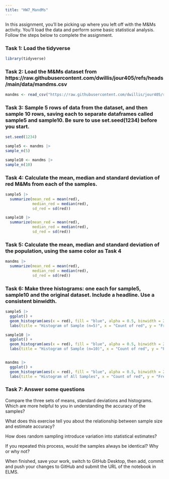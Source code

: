 ```yaml
---
title: "HW7_MandMs"
---
```


In this assignment, you'll be picking up where you left off with the M&Ms activity. You'll load the data and perform some basic statistical analysis. Follow the steps below to complete the assignment.

### Task 1: Load the tidyverse

```r
library(tidyverse)
```

### Task 2: Load the M&Ms dataset from https://raw.githubusercontent.com/dwillis/jour405/refs/heads/main/data/mandms.csv

```r
mandms <- read_csv("https://raw.githubusercontent.com/dwillis/jour405/refs/heads/main/data/mandms.csv")
```

### Task 3: Sample 5 rows of data from the dataset, and then sample 10 rows, saving each to separate dataframes called sample5 and sample10. Be sure to use set.seed(1234) before you start.

```r
set.seed(1234)

sample5 <- mandms |> 
sample_n(5)

sample10 <- mandms |> 
sample_n(10)

```

### Task 4: Calculate the mean, median and standard deviation of red M&Ms from each of the samples.

```r
sample5 |> 
  summarize(mean_red = mean(red), 
            median_red = median(red),
            sd_red = sd(red))

sample10 |> 
  summarize(mean_red = mean(red), 
            median_red = median(red), 
            sd_red = sd(red))
```

### Task 5: Calculate the mean, median and standard deviation of the population, using the same color as Task 4

```r
mandms |> 
  summarize(mean_red = mean(red), 
            median_red = median(red),
            sd_red = sd(red))
```

### Task 6: Make three histograms: one each for sample5, sample10 and the original dataset. Include a headline. Use a consistent binwidth.

```r

sample5 |> 
  ggplot() + 
  geom_histogram(aes(x = red), fill = "blue", alpha = 0.5, binwidth = 2) +
  labs(title = "Histogram of Sample (n=5)", x = "Count of red", y = "Frequency")

sample10 |> 
  ggplot() + 
  geom_histogram(aes(x = red), fill = "blue", alpha = 0.5, binwidth = 2) +
  labs(title = "Histogram of Sample (n=10)", x = "Count of red", y = "Frequency")


mandms |> 
  ggplot() + 
  geom_histogram(aes(x = red), fill = "blue", alpha = 0.5, binwidth = 2) +
  labs(title = "Histogram of All Samples", x = "Count of red", y = "Frequency")

```



### Task 7: Answer some questions

Compare the three sets of means, standard deviations and histograms. Which are more helpful to you in understanding the accuracy of the samples?

What does this exercise tell you about the relationship between sample size and estimate accuracy?

How does random sampling introduce variation into statistical estimates?

If you repeated this process, would the samples always be identical? Why or why not?



When finished, save your work, switch to GitHub Desktop, then add, commit and push your changes to GitHub and submit the URL of the notebook in ELMS.
